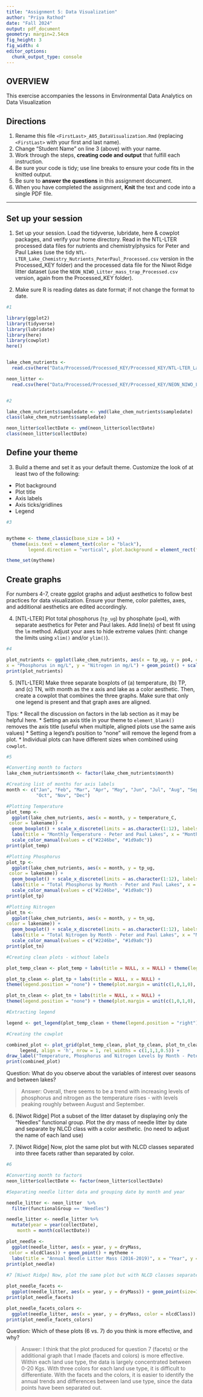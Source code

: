 ```yaml
---
title: "Assignment 5: Data Visualization"
author: "Priya Rathod"
date: "Fall 2024"
output: pdf_document
geometry: margin=2.54cm
fig_height: 3
fig_width: 4
editor_options: 
  chunk_output_type: console
---
```


## OVERVIEW

This exercise accompanies the lessons in Environmental Data Analytics on Data Visualization 

## Directions
1. Rename this file `<FirstLast>_A05_DataVisualization.Rmd` (replacing `<FirstLast>` with your first and last name).
2. Change "Student Name" on line 3 (above) with your name.
3. Work through the steps, **creating code and output** that fulfill each instruction.
4. Be sure your code is tidy; use line breaks to ensure your code fits in the knitted output.
5. Be sure to **answer the questions** in this assignment document.
6. When you have completed the assignment, **Knit** the text and code into a single PDF file.

---

## Set up your session 

1. Set up your session. Load the tidyverse, lubridate, here & cowplot packages, and verify your home directory. Read in the NTL-LTER processed data files for nutrients and chemistry/physics for Peter and Paul Lakes (use the tidy `NTL-LTER_Lake_Chemistry_Nutrients_PeterPaul_Processed.csv` version in the Processed_KEY folder) and the processed data file for the Niwot Ridge litter dataset (use the `NEON_NIWO_Litter_mass_trap_Processed.csv` version, again from the Processed_KEY folder). 

2. Make sure R is reading dates as date format; if not change the format to date.

```r
#1 

library(ggplot2)
library(tidyverse)
library(lubridate)
library(here)
library(cowplot)
here()


lake_chem_nutrients <- 
  read.csv(here("Data/Processed/Processed_KEY/Processed_KEY/NTL-LTER_Lake_Chemistry_Nutrients_PeterPaul_Processed.csv"), stringsAsFactors = TRUE)

neon_litter <- 
  read.csv(here("Data/Processed/Processed_KEY/Processed_KEY/NEON_NIWO_Litter_mass_trap_Processed.csv"), stringsAsFactors = TRUE)


#2 

lake_chem_nutrients$sampledate <- ymd(lake_chem_nutrients$sampledate)
class(lake_chem_nutrients$sampledate)

neon_litter$collectDate <- ymd(neon_litter$collectDate)
class(neon_litter$collectDate)


```
## Define your theme
3. Build a theme and set it as your default theme. Customize the look of at least two of the following: 
 * Plot background
 * Plot title
 * Axis labels
 * Axis ticks/gridlines
 * Legend

```r
#3


mytheme <- theme_classic(base_size = 14) +
  theme(axis.text = element_text(color = "black"), 
        legend.direction = "vertical", plot.background = element_rect(fill = "white")) 

theme_set(mytheme)

```

## Create graphs
For numbers 4-7, create ggplot graphs and adjust aesthetics to follow best practices for data visualization. Ensure your theme, color palettes, axes, and additional aesthetics are edited accordingly.

4. [NTL-LTER] Plot total phosphorus (`tp_ug`) by phosphate (`po4`), with separate aesthetics for Peter and Paul lakes. Add line(s) of best fit using the `lm` method. Adjust your axes to hide extreme values (hint: change the limits using `xlim()` and/or `ylim()`).

```r
#4 

plot_nutrients <- ggplot(lake_chem_nutrients, aes(x = tp_ug, y = po4, color = lakename)) + xlim(0,150) + ylim(0,50) + geom_smooth(method=lm) + labs(title = "Phosphorus and Nitrogen - Peter and Paul Lakes",
x = "Phosphorus in mg/L", y = "Nitrogen in mg/L") + geom_point() + scale_color_manual(values = c("#7fcdbb", "#225ea8"))
print(plot_nutrients)


```


5. [NTL-LTER] Make three separate boxplots of (a) temperature, (b) TP, and (c) TN, with month as the x axis and lake as a color aesthetic. Then, create a cowplot that combines the three graphs. Make sure that only one legend is present and that graph axes are aligned. 

Tips:
* Recall the discussion on factors in the lab section as it may be helpful here. 
* Setting an axis title in your theme to `element_blank()` removes the axis title (useful when multiple, aligned plots use the same axis values)
* Setting a legend's position to "none" will remove the legend from a plot.
* Individual plots can have different sizes when combined using `cowplot`.

```r
#5 

#Converting month to factors
lake_chem_nutrients$month <- factor(lake_chem_nutrients$month)

#Creating list of months for axis labels
month <- c("Jan", "Feb", "Mar", "Apr", "May", "Jun", "Jul", "Aug", "Sep", 
           "Oct", "Nov", "Dec")

#Plotting Temperature
plot_temp <-
  ggplot(lake_chem_nutrients, aes(x = month, y = temperature_C, 
 color = lakename)) +
  geom_boxplot() + scale_x_discrete(limits = as.character(1:12), labels =  c(month)) + mytheme +
  labs(title = "Monthly Temperature - Peter and Paul Lakes", x = "Month", y = "Temperature in °C") + theme(legend.position = "right") + theme(axis.text.x = element_text(angle = 45, hjust = 1)) + theme(axis.text=element_text(size=8)) + 
  scale_color_manual(values = c("#2246be", "#1d9a0c"))
print(plot_temp)

#Plotting Phosphorus
plot_tp <-
  ggplot(lake_chem_nutrients, aes(x = month, y = tp_ug,
 color = lakename)) +
  geom_boxplot() + scale_x_discrete(limits = as.character(1:12), labels =  c(month)) + mytheme +
  labs(title = "Total Phosphorus by Month - Peter and Paul Lakes", x = "Month", y = "Phosphorus in mg/L") + theme(legend.position = "right") + theme(axis.text.x = element_text(angle = 45, hjust = 1)) + theme(axis.text=element_text(size=8)) + 
  scale_color_manual(values = c("#2246be", "#1d9a0c"))
print(plot_tp)

#Plotting Nitrogen
plot_tn <-
  ggplot(lake_chem_nutrients, aes(x = month, y = tn_ug,
color = lakename)) +
  geom_boxplot() + scale_x_discrete(limits = as.character(1:12), labels =  c(month)) + mytheme +
  labs(title = "Total Nitrogen by Month - Peter and Paul Lakes", x = "Month", y = "Nitrogen in mg/L") + theme(legend.position = "right") + theme(axis.text.x = element_text(angle = 45, hjust = 1)) + theme(axis.text=element_text(size=8)) + 
  scale_color_manual(values = c("#2246be", "#1d9a0c"))
print(plot_tn)

#Creating clean plots - without labels

plot_temp_clean <- plot_temp + labs(title = NULL, x = NULL) + theme(legend.position = "none") + theme(plot.margin = unit(c(1,0,1,0), "cm"))

plot_tp_clean <- plot_tp + labs(title = NULL, x = NULL) +
theme(legend.position = "none") + theme(plot.margin = unit(c(1,0,1,0), "cm"))

plot_tn_clean <- plot_tn + labs(title = NULL, x = NULL) +
theme(legend.position = "none") + theme(plot.margin = unit(c(1,0,1,0), "cm"))

#Extracting legend

legend <- get_legend(plot_temp_clean + theme(legend.position = "right"))

#Creating the cowplot

combined_plot <- plot_grid(plot_temp_clean, plot_tp_clean, plot_tn_clean,
     legend, align = 'h', nrow = 1, rel_widths = c(1,1,1,0.5)) +
draw_label("Temperature, Phosphorus and Nitrogen Levels by Month - Peter and Paul Lakes", x = 0.5, y = 0.98) + draw_label("Month", x = 0.5, y = 0.04) + scale_color_manual(values = c("#2246be", "#1d9a0c"))
print(combined_plot)

```

Question: What do you observe about the variables of interest over seasons and between lakes? 

> Answer: Overall, there seems to be a trend with increasing levels of
phosphorus and nitrogen as the temperature rises - with levels peaking roughly
between August and September.

6. [Niwot Ridge] Plot a subset of the litter dataset by displaying only the "Needles" functional group. Plot the dry mass of needle litter by date and separate by NLCD class with a color aesthetic. (no need to adjust the name of each land use)

7. [Niwot Ridge] Now, plot the same plot but with NLCD classes separated into three facets rather than separated by color. 

```r
#6

#Converting month to factors
neon_litter$collectDate <- factor(neon_litter$collectDate)

#Separating needle litter data and grouping date by month and year 

needle_litter <- neon_litter  %>% 
  filter(functionalGroup == "Needles") 

needle_litter <- needle_litter %>%
  mutate(year = year(collectDate),
    month = month(collectDate))

plot_needle <-
  ggplot(needle_litter, aes(x = year, y = dryMass,
 color = nlcdClass)) + geom_point() + mytheme +
  labs(title = "Annual Needle Litter Mass (2016-2019)", x = "Year", y = "Dry mass in Kg", color = "Land use type") + theme(legend.position = "right") + theme(axis.text.x = element_text(angle = 45, hjust = 1)) + theme(axis.text=element_text(size=8)) + scale_color_manual(values = c("#ea5d0d", "#1d9a0c", "#600c9a"))
print(plot_needle)
  
#7 [Niwot Ridge] Now, plot the same plot but with NLCD classes separated into three facets rather than separated by color. 

plot_needle_facets <-
  ggplot(needle_litter, aes(x = year, y = dryMass)) + geom_point(size=1) + mytheme + labs(title = "Annual Needle Litter Mass (2016-2019)", x = "Year", y = "Dry mass in Kg", color = "Land use type") + theme(legend.position = "right") + theme(axis.text.x = element_text(angle = 45, hjust = 1)) + theme(axis.text=element_text(size=8)) + facet_wrap(vars(nlcdClass), nrow = 3)
print(plot_needle_facets)

plot_needle_facets_colors <-
  ggplot(needle_litter, aes(x = year, y = dryMass, color = nlcdClass)) + geom_point(size=1) + mytheme + labs(title = "Annual Needle Litter Mass (2016-2019)", x = "Year", y = "Dry mass in Kg", color = "Land use type") + theme(legend.position = "right") + theme(axis.text.x = element_text(angle = 45, hjust = 1)) + theme(axis.text=element_text(size=8)) + facet_wrap(vars(nlcdClass), nrow = 3) + scale_color_manual(values = c("#ea5d0d", "#1d9a0c", "#600c9a"))
print(plot_needle_facets_colors)


```
Question: Which of these plots (6 vs. 7) do you think is more effective, and why? 

> Answer: I think that the plot produced for question 7 (facets) or the 
additional graph that I made (facets and colors) is more effective.
Within each land use type, the data is largely concentrated between 0-20 Kgs.
With three colors for each land use type, it is difficult to differentiate.
With the facets and the colors, it is easier to identify the annual trends and 
differences between land use type, since the data points have been separated out.